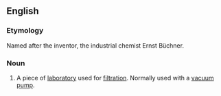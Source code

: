 ==English==
{{wikipedia}}
===Etymology===
Named after the inventor, the industrial chemist Ernst Büchner.
===Noun===
{{en-noun}}

#{{context|chemistry}} A piece of [[laboratory]] used for [[filtration]]. Normally used with a [[vacuum pump]].